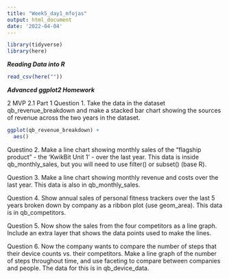 ```yaml
---
title: "Week5_day1_mfojas"
output: html_document
date: '2022-04-04'
---
```

```r
library(tidyverse)
library(here)

```
___Reading Data into R___

```r
read_csv(here(""))
```

___Advanced ggplot2 Homework___

2 MVP
2.1 Part 1
Question 1.
Take the data in the dataset qb_revenue_breakdown and make a stacked bar chart showing the sources of revenue across the two years in the dataset. 

```r
ggplot(qb_revenue_breakdown) +
  aes()
```


Questino 2.
Make a line chart showing monthly sales of the “flagship product” - the ‘KwikBit Unit 1’ - over the last year. This data is inside qb_monthly_sales, but you will need to use filter() or subset() (base R). 

Question 3.
Make a line chart showing monthly revenue and costs over the last year. This data is also in qb_monthly_sales.


Question 4.
Show annual sales of personal fitness trackers over the last 5 years broken down by company as a ribbon plot (use geom_area). This data is in qb_competitors. 

Question 5.
Now show the sales from the four competitors as a line graph. Include an extra layer that shows the data points used to make the lines. 

Question 6.
Now the company wants to compare the number of steps that their device counts vs. their competitors. Make a line graph of the number of steps throughout time, and use faceting to compare between companies and people. The data for this is in qb_device_data. 

